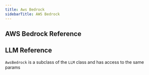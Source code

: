 ```yaml
---
title: Aws Bedrock
sidebarTitle: AWS Bedrock
---
```


## AWS Bedrock Reference

<ResponseField name="name" type="str" default="AwsBedrock">
</ResponseField>
<ResponseField name="model" type="str" default="anthropic.claude-v2">
</ResponseField>
<ResponseField name="aws_region" type="str" default="None">
</ResponseField>
<ResponseField name="aws_profile" type="str" default="None">
</ResponseField>
<ResponseField name="aws_client" type="str" default="None">
</ResponseField>

## LLM Reference

`AwsBedrock` is a subclass of the `LLM` class and has access to the same params

<Snippet file="llm-base-reference.mdx" />